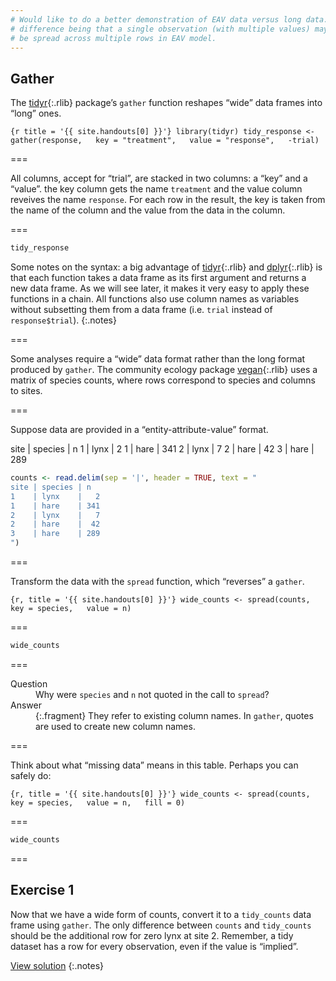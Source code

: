 ```yaml
---
# Would like to do a better demonstration of EAV data versus long data.
# difference being that a single observation (with multiple values) may
# be spread across multiple rows in EAV model.
---
```


## Gather

The [tidyr](){:.rlib} package's `gather` function reshapes "wide" data frames into "long" ones.

```{r title = '{{ site.handouts[0] }}'}
library(tidyr)
tidy_response <- gather(response,
  key = "treatment",
  value = "response",
  -trial)
```

===

All columns, accept for "trial", are stacked in two columns: a "key" and a "value". the key column gets the name `treatment` and the value column reveives the name `response`. For each row in the result, the key is taken from the name of the column and the value from the data in the column.

===

```r
tidy_response
```

Some notes on the syntax: a big advantage of [tidyr](){:.rlib} and [dplyr](){:.rlib} is that each function takes a data frame as its first argument and returns a new data frame. As we will see later, it makes it very easy to apply these functions in a chain. All functions also use column names as variables without subsetting them from a data frame (i.e. `trial` instead of `response$trial`).
{:.notes}

===

Some analyses require a "wide" data format rather than the long format produced by `gather`. The community ecology package [vegan](){:.rlib} uses a matrix of species counts, where rows correspond to species and columns to sites.

===

Suppose data are provided in a "entity-attribute-value" format.

site | species | n
1    | lynx    |   2 
1    | hare    | 341 
2    | lynx    |   7 
2    | hare    |  42 
3    | hare    | 289 

```r
counts <- read.delim(sep = '|', header = TRUE, text = "
site | species | n
1    | lynx    |   2
1    | hare    | 341
2    | lynx    |   7
2    | hare    |  42
3    | hare    | 289
")
```

===

Transform the data with the `spread` function, which "reverses" a `gather`.

```{r, title = '{{ site.handouts[0] }}'}
wide_counts <- spread(counts,
  key = species,
  value = n)
```

===

```r
wide_counts
```

===

Question
: Why were `species` and `n` not quoted in the call to `spread`?

Answer
: {:.fragment} They refer to existing column names. In `gather`, quotes are used to create new column names.

===

Think about what "missing data" means in this table. Perhaps you can safely do:

```{r, title = '{{ site.handouts[0] }}'}
wide_counts <- spread(counts,
  key = species,
  value = n,
  fill = 0)
```

===

```r
wide_counts
```
===

## Exercise 1

Now that we have a wide form of counts, convert it to a `tidy_counts` data frame
using `gather`. The only difference between `counts` and `tidy_counts` should be
the additional row for zero lynx at site 2. Remember, a tidy dataset has a row
for every observation, even if the value is "implied".

[View solution](#solution-1)
{:.notes}
